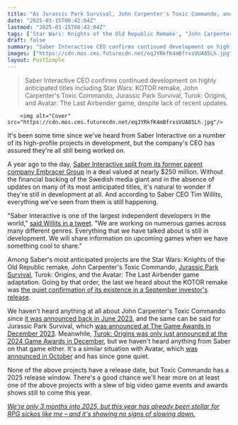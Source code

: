 ```yaml
---
title: "As Jurassic Park Survival, John Carpenter's Toxic Commando, and the Star Wars KOTOR remake remain MIA, Saber CEO promises 'everything that we have talked about is still in development'"
date: "2025-03-15T00:42:04Z"
lastmod: "2025-03-15T00:42:04Z"
tags: ['Star Wars: Knights of the Old Republic Remake', "John Carpenter's Toxic Commando", 'Jurassic Park Survival', 'Turok: Origins', 'Avatar: The Last Airbender Game', 'RPG', 'Action-RPG', 'FPS', 'Saber Interactive']
draft: false
summary: "Saber Interactive CEO confirms continued development on highly anticipated titles including Star Wars: KOTOR remake,  John Carpenter's Toxic Commando, Jurassic Park Survival, Turok: Origins, and Avatar: The Last Airbender game, despite lack of recent updates."
images: ["https://cdn.mos.cms.futurecdn.net/eqJYRkfK4mBfrxsVUA85Lh.jpg"]
layout: PostSimple
---
```

> Saber Interactive CEO confirms continued development on highly anticipated titles including Star Wars: KOTOR remake,  John Carpenter's Toxic Commando, Jurassic Park Survival, Turok: Origins, and Avatar: The Last Airbender game, despite lack of recent updates.


        <img alt="Cover" src="https://cdn.mos.cms.futurecdn.net/eqJYRkfK4mBfrxsVUA85Lh.jpg"/>
        
It's been some time since we've heard from Saber Interactive on a number of its high-profile projects in development, but the company's CEO has assured they're all still being worked on.

A year ago to the day, [<u>Saber Interactive split from its former parent company Embracer Group</u>](https://www.gamesradar.com/star-wars-knights-of-the-old-republic-remake-studio-frees-itself-from-flailing-corporate-overlords-in-dollar247m-deal-but-smaller-studios-havent-been-so-lucky/) in a deal valued at nearly $250 million. Without the financial backing of the Swedish media giant and in the absence of updates on many of its most anticipated titles, it's natural to wonder if they're still in development at all. And according to Saber CEO Tim Willits, everything we've seen from them is still happening.

"Saber Interactive is one of the largest independent developers in the world," [said Willits in a tweet](https://x.com/timwillits/status/1900374508113961250?s=46). "We are working on numerous games across many different genres. Everything that we have talked about is still in development. We will share information on upcoming games when we have something cool to share."

Among Saber's most anticipated projects are the Star Wars: Knights of the Old Republic remake, John Carpenter's Toxic Commando, [Jurassic Park Survival](https://www.gamesradar.com/jurassic-park-survival-guide/), Turok: Origins, and the Avatar: The Last Airbender game adaptation. Going by that order, the last we heard about the KOTOR remake was [the quiet confirmation of its existence in a September investor's release](https://www.gamesradar.com/games/rpg/star-wars-knights-of-the-old-republic-remake-developer-insists-the-rpg-is-still-alive-and-its-even-got-a-fresh-cash-investment-to-make-sure-it-happens/).

We haven't heard anything at all about John Carpenter's Toxic Commando since [it was announced back in June 2023](https://www.gamesradar.com/toxic-commando-looks-like-john-carpenters-left-4-dead/), and the same can be said for Jurassic Park Survival, which [was announced at The Game Awards in December 2023](https://www.gamesradar.com/jurassic-park-survival-looks-like-the-game-ive-been-dreaming-of-for-30-years/). Meanwhile, [Turok: Origins was only just announced at the 2024 Game Awards in December](https://www.gamesradar.com/games/fps/turok-origins-devs-are-treating-the-series-respectfully-even-as-they-take-the-fps-third-person-with-space-marine-2-style-co-op/), but we haven't heard anything from Saber on that game either. It's a similar situation with Avatar, which [was announced in October](https://www.gamesradar.com/games/action-rpg/avatar-the-last-airbender-is-getting-the-aaa-action-rpg-treatment-with-the-franchises-biggest-game-ever-starring-a-new-avatar-thousands-of-years-in-the-past/) and has since gone quiet.

None of the above projects have a release date, but Toxic Commando has a 2025 release window. There's a good chance we'll hear more on at least one of the above projects with a slew of big video game events and awards shows still to come this year.

[<em>We're only 3 months into 2025, but this year has already been stellar for RPG sickos like me – and it's showing no signs of slowing down.</em>](https://www.gamesradar.com/games/rpg/were-only-3-months-into-2025-but-this-year-has-already-been-stellar-for-rpg-sickos-like-me-and-its-showing-no-signs-of-slowing-down/)
        
